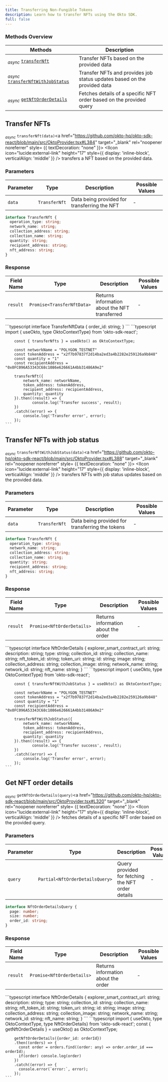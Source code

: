 ```yaml
---
title: Transferring Non-Fungible Tokens
description: Learn how to transfer NFTs using the Okto SDK.
full: false
---
```




### Methods Overview

| Methods                                                                               | Description                                                               |                 
|---------------------------------------------------------------------------------------|---------------------------------------------------------------------------|
| <sub><i>async</i></sub> [`transferNft`](#transfer-nfts)                                    | Transfer NFTs based on the provided data                                  |
| <sub><i>async</i></sub> [`transferNftWithJobStatus`](#transfer-nfts-with-job-status)    | Transfer NFTs and provides job status updates based on the provided data  |
| <sub><i>async</i></sub> [`getNftOrderDetails`](#get-nft-order-details)  | Fetches details of a specific NFT order based on the provided query       |

<div className="method-box">

## Transfer NFTs

<sub><i>async</i></sub> `transferNft(data)`<a href="https://github.com/okto-hq/okto-sdk-react/blob/main/src/OktoProvider.tsx#L384" target="_blank" rel="noopener noreferrer" style= {{ textDecoration: "none" }}> <IIcon icon="lucide:external-link" height="17" style={{ display: 'inline-block', verticalAlign: 'middle' }} /></a> transfers a NFT based on the provided data.

### Parameters

| Parameter   | Type          | Description                                  | Possible Values |
|-------------|---------------|----------------------------------------------|-----------------|
| `data`      | `TransferNft` | Data being provided for transferring the NFT | -               |

```typescript
interface TransferNft {
  operation_type: string;
  network_name: string;
  collection_address: string;
  collection_name: string;
  quantity: string;
  recipient_address: string;
  nft_address: string;
}
```

### Response

<Callout title="Success Response">

| Field Name | Type                       | Description                                   | Possible Values |
|------------|----------------------------|-----------------------------------------------|-----------------|
| `result`   | `Promise<TransferNftData>` | Returns information about the NFT transferred | -               |

<Accordions>
<Accordion title="Response Type">
```typescript
interface TransferNftData {
  order_id: string;
}
```
</Accordion>
</Accordions>
</Callout>

<Accordions>
<Accordion title="Example">
<Tabs items={['Typescript']}>
  <Tab value="Typescript">
    ```typescript
        import { useOkto, type OktoContextType} from 'okto-sdk-react';
 
        const { transferNfts } = useOkto() as OktoContextType;
 
        const networkName = "POLYGON_TESTNET"
        const tokenAddress = "x2f7b97837f2d14ba2ed3a4b2282e259126a9b848"
        const quantity = "1"
        const recipientAddress = "0x0FC096A53343C68c1086e626661A4bb31486A9e2"
 
        transferNft({
            network_name: networkName,
            token_address: tokenAddress,
            recipient_address: recipientAddress,
            quantity: quantity
        }).then((result) => {
                console.log('Transfer success', result);
        })
        .catch((error) => {
            console.log('Transfer error', error);
        });
    ```
  </Tab>
</Tabs>
</Accordion>
</Accordions>

</div>

<div className="method-box">

## Transfer NFTs with job status 

<sub><i>async</i></sub> `transferNftWithJobStatus(data)`<a href="https://github.com/okto-hq/okto-sdk-react/blob/main/src/OktoProvider.tsx#L388" target="_blank" rel="noopener noreferrer" style= {{ textDecoration: "none" }}> <IIcon icon="lucide:external-link" height="17" style={{ display: 'inline-block', verticalAlign: 'middle' }} /></a> transfers NFTs with job status updates based on the provided data.

### Parameters

| Parameter   | Type            | Description                                     | Possible Values |
|-------------|-----------------|-------------------------------------------------|-----------------|
| `data`      | `TransferNft`   | Data being provided for transferring the tokens | -               |


```typescript
interface TransferNft {
  operation_type: string;
  network_name: string;
  collection_address: string;
  collection_name: string;
  quantity: string;
  recipient_address: string;
  nft_address: string;
}
```

### Response

<Callout title="Success Response">

| Field Name | Type                       | Description                         | Possible Values |
|------------|----------------------------|-------------------------------------|-----------------|
| `result`   | `Promise<NftOrderDetails>` | Returns information about the order | -               |

<Accordions>
<Accordion title="Response Type">
```typescript
interface NftOrderDetails {
  explorer_smart_contract_url: string;
  description: string;
  type: string;
  collection_id: string;
  collection_name: string;
  nft_token_id: string;
  token_uri: string;
  id: string;
  image: string;
  collection_address: string;
  collection_image: string;
  network_name: string;
  network_id: string;
  nft_name: string;
}
```
</Accordion>
</Accordions>

</Callout>

<Accordions>
<Accordion title="Example">
<Tabs items={['Typescript']}>
  <Tab value="Typescript">
    ```typescript
        import { useOkto, type OktoContextType} from 'okto-sdk-react';
 
        const { transferNftWithJobStatus } = useOkto() as OktoContextType;
 
        const networkName = "POLYGON_TESTNET"
        const tokenAddress = "x2f7b97837f2d14ba2ed3a4b2282e259126a9b848"
        const quantity = "1"
        const recipientAddress = "0x0FC096A53343C68c1086e626661A4bb31486A9e2"
 
        transferNftWithJobStatus({
            network_name: networkName,
            token_address: tokenAddress,
            recipient_address: recipientAddress,
            quantity: quantity
        }).then((result) => {
                console.log('Transfer success', result);
        })
        .catch((error) => {
            console.log('Transfer error', error);
        });
    ```
  </Tab>
</Tabs>
</Accordion>
</Accordions>

</div>

<div className="method-box">

## Get NFT order details

<sub><i>async</i></sub> `getNftOrderDetails(query)`<a href="https://github.com/okto-hq/okto-sdk-react/blob/main/src/OktoProvider.tsx#L320" target="_blank" rel="noopener noreferrer" style= {{ textDecoration: "none" }}> <IIcon icon="lucide:external-link" height="17" style={{ display: 'inline-block', verticalAlign: 'middle' }} /></a> fetches details of a specific NFT order based on the provided query.

### Parameters

| Parameter   | Type                            | Description                                       | Possible Values |
|-------------|---------------------------------|---------------------------------------------------|-----------------|
| `query`     | `Partial<NftOrderDetailsQuery>` | Query provided for fetching the NFT order details | -               |

```typescript
interface NftOrderDetailsQuery {
  page: number;
  size: number;
  order_id: string;
}
```

### Response

<Callout title="Success Response">

| Field Name | Type                       | Description                         | Possible Values |
|------------|----------------------------|-------------------------------------|-----------------|
| `result`   | `Promise<NftOrderDetails>` | Returns information about the order | -               |

<Accordions>
<Accordion title="Response Type">
```typescript
interface NftOrderDetails {
  explorer_smart_contract_url: string;
  description: string;
  type: string;
  collection_id: string;
  collection_name: string;
  nft_token_id: string;
  token_uri: string;
  id: string;
  image: string;
  collection_address: string;
  collection_image: string;
  network_name: string;
  network_id: string;
  nft_name: string;
}
```
</Accordion>
</Accordions>

</Callout>


<Accordions>
<Accordion title="Example">
<Tabs items={['Typescript']}>
  <Tab value="Typescript">
    ```typescript
        import { useOkto, type OktoContextType, type NftOrderDetails} from 'okto-sdk-react';
        const { getNftOrderDetails } = useOkto() as OktoContextType;
 
        getNftOrderDetails({order_id: orderId})
        .then((orders) => {
          const order = orders.find((order: any) => order.order_id === orderId);
          if(order) console.log(order)
        })
        .catch((error) => {
          console.error(`error:`, error);
        });
    ```
  </Tab>
</Tabs>
</Accordion>
</Accordions>

</div>